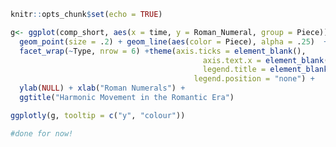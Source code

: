 

```r
knitr::opts_chunk$set(echo = TRUE)
```

```r
g<- ggplot(comp_short, aes(x = time, y = Roman_Numeral, group = Piece)) +
  geom_point(size = .2) + geom_line(aes(color = Piece), alpha = .25)  + theme_tufte() +
  facet_wrap(~Type, nrow = 6) +theme(axis.ticks = element_blank(),
                                           axis.text.x = element_blank(),
                                           legend.title = element_blank(),
                                         legend.position = "none") + 
  ylab(NULL) + xlab("Roman Numerals") + 
  ggtitle("Harmonic Movement in the Romantic Era")

ggplotly(g, tooltip = c("y", "colour")) 

#done for now!
```